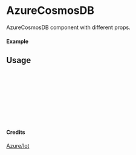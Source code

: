 
<Meta of={AzureCosmosDB} title="Azure/Iot/AzureCosmosDB" />

# AzureCosmosDB

AzureCosmosDB component with different props.

#### Example

<Canvas of={AzureCosmosDB.Primary} />

## Usage

```ts
import { AzureCosmosDB } from "yadl-ui";

const Example = () => {
  return (
      <AzureCosmosDB />
  );
};

export default Example;
```

#### Credits
[Azure/Iot](https://learn.microsoft.com/en-us/azure/architecture/icons/)
